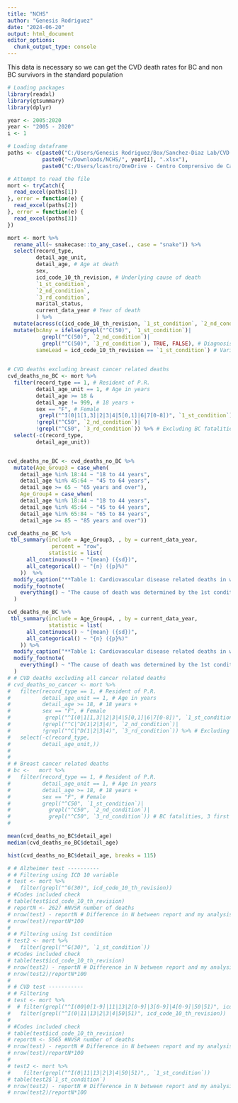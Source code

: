 ```yaml
---
title: "NCHS"
author: "Genesis Rodriguez"
date: "2024-06-20"
output: html_document
editor_options: 
  chunk_output_type: console
---
```


This data is necessary so we can get the CVD death rates for BC and non BC survivors
in the standard population

```r
# Loading packages
library(readxl)
library(gtsummary)
library(dplyr)

```

```r

year <- 2005:2020
year <- "2005 - 2020"
i <- 1

# Loading dataframe
paths <- c(paste0("C:/Users/Genesis Rodriguez/Box/Sanchez-Diaz Lab/CVD and BC/Defunciones/NCHS/Procesadas/Listas/", year[i], ".xlsx"),
           paste0("~/Downloads/NCHS/", year[i], ".xlsx"),
           paste0("C:/Users/lcastro/OneDrive - Centro Comprensivo de Cancer UPR/projects_shared/BBC/Project_Dra. Carola/Data/NCHS/", year[i], ".xlsx"))

# Attempt to read the file
mort <- tryCatch({
  read_excel(paths[1])
}, error = function(e) {
  read_excel(paths[2])
}, error = function(e) {
  read_excel(paths[3])
})

mort <- mort %>%
  rename_all(~ snakecase::to_any_case(., case = "snake")) %>% 
  select(record_type,
         detail_age_unit, 
         detail_age, # Age at death
         sex,
         icd_code_10_th_revision, # Underlying cause of death
         `1_st_condition`,
         `2_nd_condition`,
         `3_rd_condition`,
         marital_status,
         current_data_year # Year of death
         ) %>% 
  mutate(across(c(icd_code_10_th_revision, `1_st_condition`, `2_nd_condition`, `3_rd_condition`), ~ sub("^(.{3})(.)", "\\1.\\2", .))) %>% # Insert a period after the third character for any 4-character string in `1_st_condition`
  mutate(bcAny = ifelse(grepl("^C(50)", `1_st_condition`)|
           grepl("^C(50)", `2_nd_condition`)|
           grepl("^C(50)", `3_rd_condition`), TRUE, FALSE), # Diagnosis in any level
         sameLead = icd_code_10_th_revision == `1_st_condition`) # Variable that checks if ICD 10 and 1st Condition are the same
         
```


```r

# CVD deaths excluding breast cancer related deaths
cvd_deaths_no_BC <- mort %>%
  filter(record_type == 1, # Resident of P.R.
         detail_age_unit == 1, # Age in years
         detail_age >= 18 &
         detail_age != 999, # 18 years +
         sex == "F", # Female
          grepl("^I(0|1[1,3]|2|3|4|5[0,1]|6|7[0-8])", `1_st_condition`), # CVD fatalities
         !grepl("^C50", `2_nd_condition`)|
         !grepl("^C50", `3_rd_condition`)) %>% # Excluding BC fatalities 
  select(-c(record_type,
         detail_age_unit))


cvd_deaths_no_BC <- cvd_deaths_no_BC %>%
  mutate(Age_Group3 = case_when(
    detail_age %in% 18:44 ~ "18 to 44 years",
    detail_age %in% 45:64 ~ "45 to 64 years",
    detail_age >= 65 ~ "65 years and over"),
    Age_Group4 = case_when(
    detail_age %in% 18:44 ~ "18 to 44 years",
    detail_age %in% 45:64 ~ "45 to 64 years",
    detail_age %in% 65:84 ~ "65 to 84 years",
    detail_age >= 85 ~ "85 years and over"))

cvd_deaths_no_BC %>%
 tbl_summary(include = Age_Group3, , by = current_data_year,
              percent = "row",
             statistic = list(
      all_continuous() ~ "{mean} ({sd})",
      all_categorical() ~ "{n} ({p}%)"
    ))  %>%
  modify_caption("**Table 1: Cardiovascular disease related deaths in women who resided in Puerto Rico by age group**") %>%
  modify_footnote(
    everything() ~ "The cause of death was determined by the 1st condition identified in the death certificate."
  )

cvd_deaths_no_BC %>%
 tbl_summary(include = Age_Group4, , by = current_data_year,
             statistic = list(
      all_continuous() ~ "{mean} ({sd})",
      all_categorical() ~ "{n} ({p}%)"
    )) %>%
  modify_caption("**Table 1: Cardiovascular disease related deaths in women who resided in Puerto Rico by age group**") %>%
  modify_footnote(
    everything() ~ "The cause of death was determined by the 1st condition identified in the death certificate."
  )
# # CVD deaths excluding all cancer related deaths
# cvd_deaths_no_cancer <- mort %>%
#   filter(record_type == 1, # Resident of P.R.
#          detail_age_unit == 1, # Age in years
#          detail_age >= 18, # 18 years +
#          sex == "F", # Female
#           grepl("^I(0|1[1,3]|2|3|4|5[0,1]|6|7[0-8])", `1_st_condition`),
#          !grepl("^C|^D(1|2|3|4)", `2_nd_condition`)|
#          !grepl("^C|^D(1|2|3|4)", `3_rd_condition`)) %>% # Excluding cancer fatalities. Neoplasms: C00-D49
#   select(-c(record_type,
#          detail_age_unit,))
# 
# 
# # Breast cancer related deaths
# bc <-   mort %>%
#   filter(record_type == 1, # Resident of P.R.
#          detail_age_unit == 1, # Age in years
#          detail_age >= 18, # 18 years +
#          sex == "F", # Female
#          grepl("^C50", `1_st_condition`)|
#            grepl("^C50", `2_nd_condition`)|
#            grepl("^C50", `3_rd_condition`)) # BC fatalities, 3 first causes
# 


```

```r

mean(cvd_deaths_no_BC$detail_age)
median(cvd_deaths_no_BC$detail_age)

hist(cvd_deaths_no_BC$detail_age, breaks = 115)
```


```r
# # Alzheimer test ----------
# # Filtering using ICD 10 variable
# test <- mort %>%
#   filter(grepl("^G(30)", icd_code_10_th_revision))
# #Codes included check
# table(test$icd_code_10_th_revision)
# reportN <- 2627 #NVSR number of deaths
# nrow(test) - reportN # Difference in N between report and my analysis
# nrow(test)/reportN*100
# 
# # Filtering using 1st condition
# test2 <- mort %>%
#   filter(grepl("^G(30)", `1_st_condition`))
# #Codes included check
# table(test$icd_code_10_th_revision)
# nrow(test2) - reportN # Difference in N between report and my analysis
# nrow(test2)/reportN*100
# 
# # CVD test -----------
# # Filtering
# test <- mort %>%
#  # filter(grepl("^I(00|0[1-9]|11|13|2[0-9]|3[0-9]|4[0-9]|50|51)", icd_code_10_th_revision))
#   filter(grepl("^I(0|11|13|2|3|4|50|51)", icd_code_10_th_revision))
# 
# #Codes included check
# table(test$icd_code_10_th_revision)
# reportN <- 5565 #NVSR number of deaths
# nrow(test) - reportN # Difference in N between report and my analysis
# nrow(test)/reportN*100
# 
# test2 <- mort %>%
#    filter(grepl("^I(0|11|13|2|3|4|50|51)",, `1_st_condition`))
# table(test2$`1_st_condition`)
# nrow(test2) - reportN # Difference in N between report and my analysis
# nrow(test2)/reportN*100
```
